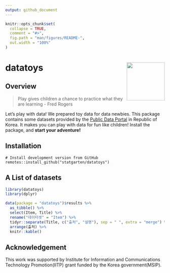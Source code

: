 ```yaml
---
output: github_document
---
```


<!-- README.md is generated from README.Rmd. Please edit that file -->

```r
knitr::opts_chunk$set(
  collapse = TRUE,
  comment = "#>",
  fig.path = "man/figures/README-",
  out.width = "100%"
)
```

# datatoys <img src="man/figures/logo.png" align="right" width="120" />

## Overview

> Play gives children a chance to practice what they are learning 
> - Fred Rogers

Let's play with data! We prepared toy data for data newbies. This package contains some datasets provided by the [Public Data Portal](https://data.go.kr) in Republic of Korea. It makes you can play with data for fun like children! Install the package, and **start your adventure!**

## Installation

```
# Install development version from GitHub
remotes::install_github("statgarten/datatoys")
```

## A List of datasets
```r
library(datatoys)
library(dplyr)

data(package = "datatoys")$results %>%
  as_tibble() %>%
  select(Item, Title) %>%
  rename("데이터셋" = "Item") %>%
  tidyr::separate(Title, c("출처", "설명"), sep = " ", extra = "merge") %>%
  arrange(출처) %>%
  knitr::kable()
```


## Acknowledgement
This work was supported by Institute for Information and Communications Technology Promotion(IITP) grant funded by the Korea government(MSIP).
